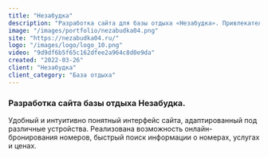 ```yaml
---
title: "Незабудка"
description: "Разработка сайта для базы отдыха «Незабудка». Привлекательный дизайн, удобное бронирование и полная информация о размещении и услугах для комфортного отдыха."
image: "/images/portfolio/nezabudka04.png"
site: "https://nezabudka04.ru/"
logo: "/images/logo/logo_10.png"
video: "9d9df6b5f65c162dfee2a964c8d0e9da"
created: "2022-03-26"
client: "Незабудка"
client_category: "База отдыха"
---
```


### Разработка сайта базы отдыха Незабудка.

Удобный и интуитивно понятный интерфейс сайта, адаптированный под различные устройства. Реализована возможность онлайн-бронирования номеров, быстрый поиск информации о номерах, услугах и ценах.
